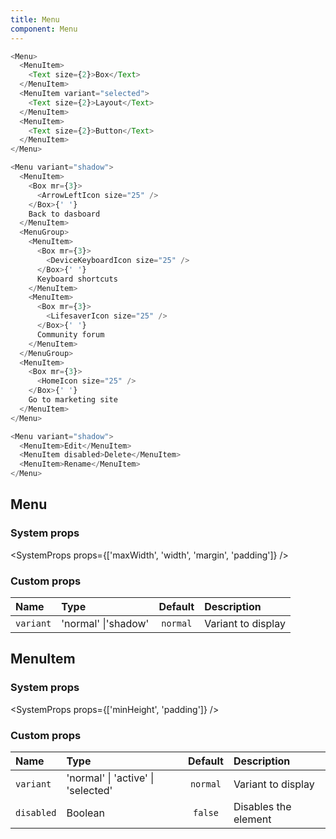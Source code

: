 ```yaml
---
title: Menu
component: Menu
---
```


```js live=true
<Menu>
  <MenuItem>
    <Text size={2}>Box</Text>
  </MenuItem>
  <MenuItem variant="selected">
    <Text size={2}>Layout</Text>
  </MenuItem>
  <MenuItem>
    <Text size={2}>Button</Text>
  </MenuItem>
</Menu>
```

```js live=true
<Menu variant="shadow">
  <MenuItem>
    <Box mr={3}>
      <ArrowLeftIcon size="25" />
    </Box>{' '}
    Back to dasboard
  </MenuItem>
  <MenuGroup>
    <MenuItem>
      <Box mr={3}>
        <DeviceKeyboardIcon size="25" />
      </Box>{' '}
      Keyboard shortcuts
    </MenuItem>
    <MenuItem>
      <Box mr={3}>
        <LifesaverIcon size="25" />
      </Box>{' '}
      Community forum
    </MenuItem>
  </MenuGroup>
  <MenuItem>
    <Box mr={3}>
      <HomeIcon size="25" />
    </Box>{' '}
    Go to marketing site
  </MenuItem>
</Menu>
```

```js live=true
<Menu variant="shadow">
  <MenuItem>Edit</MenuItem>
  <MenuItem disabled>Delete</MenuItem>
  <MenuItem>Rename</MenuItem>
</Menu>
```

## Menu

### System props

<SystemProps props={['maxWidth', 'width', 'margin', 'padding']} />

### Custom props

| Name      | Type                | Default  | Description        |
| :-------- | :------------------ | :------: | :----------------- |
| `variant` | 'normal' \|'shadow' | `normal` | Variant to display |

## MenuItem

### System props

<SystemProps props={['minHeight', 'padding']} />

### Custom props

| Name       | Type                               | Default  | Description          |
| :--------- | :--------------------------------- | :------: | :------------------- |
| `variant`  | 'normal' \| 'active' \| 'selected' | `normal` | Variant to display   |
| `disabled` | Boolean                            | `false`  | Disables the element |
